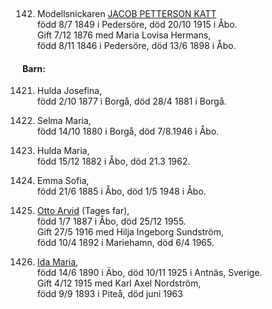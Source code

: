 \newpage
\renewcommand\partcontent{PETTERSON 1846-1965}

\hypertarget{142}{}

\

142. Modellsnickaren [JACOB PETTERSON KATT](#14)  
  född 8/7 1849 i Pedersöre, död 20/10 1915 i Åbo.  
  Gift 7/12 1876 med Maria Lovisa Hermans,  
  född 8/11 1846 i Pedersöre, död 13/6 1898 i Åbo.

#### Barn:

1421. Hulda Josefina,  
  född 2/10 1877 i Borgå, död 28/4 1881 i Borgå.

1422. Selma Maria,  
  född 14/10 1880 i Borgå, död 7/8.1946 i Åbo.

1423. Hulda Maria,  
  född 15/12 1882 i Åbo, död 21.3 1962.

1424. Emma Sofia,  
  född 21/6 1885 i Åbo, död 1/5 1948 i Åbo.

1425. [Otto Arvid](#1425) (Tages far),  
  född 1/7 1887 i Åbo, död 25/12 1955.  
  Gift 27/5 1916 med Hilja Ingeborg Sundström,  
  född 10/4 1892 i Mariehamn, död 6/4 1965.

1426. [Ida Maria](#1426),  
  född 14/6 1890 i Äbo, död 10/11 1925 i Antnäs, Sverige.  
  Gift 4/12 1915 med Karl Axel Nordström,  
  född 9/9 1893 i Piteå, död juni 1963
